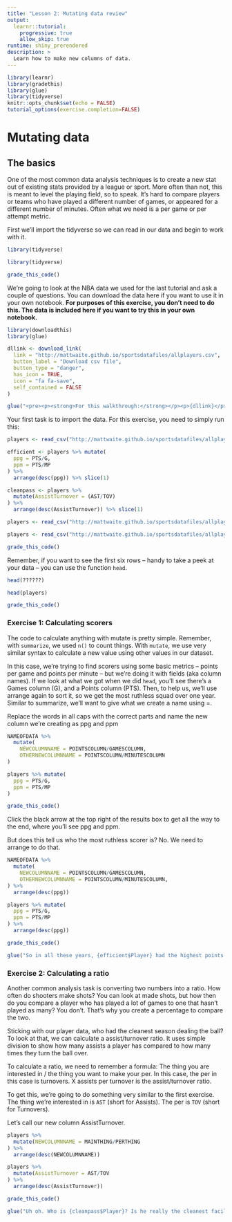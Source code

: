 ```yaml
---
title: "Lesson 2: Mutating data review"
output: 
  learnr::tutorial:
    progressive: true
    allow_skip: true
runtime: shiny_prerendered
description: >
  Learn how to make new columns of data.
---
```


```r
library(learnr)
library(gradethis)
library(glue)
library(tidyverse)
knitr::opts_chunk$set(echo = FALSE)
tutorial_options(exercise.completion=FALSE)
```

# Mutating data

## The basics

One of the most common data analysis techniques is to create a new stat out of existing stats provided by a league or sport. More often than not, this is meant to level the playing field, so to speak. It's hard to compare players or teams who have played a different number of games, or appeared for a different number of minutes. Often what we need is a per game or per attempt metric. 

First we'll import the tidyverse so we can read in our data and begin to work with it.

```r
library(tidyverse)
```
```r
library(tidyverse)
```
```r
grade_this_code()
```

We're going to look at the NBA data we used for the last tutorial and ask a couple of questions. You can download the data here if you want to use it in your own notebook. **For purposes of this exercise, you don't need to do this. The data is included here if you want to try this in your own notebook.**

```r
library(downloadthis)
library(glue)

dllink <- download_link(
  link = "http://mattwaite.github.io/sportsdatafiles/allplayers.csv",
  button_label = "Download csv file",
  button_type = "danger",
  has_icon = TRUE,
  icon = "fa fa-save",
  self_contained = FALSE
)

glue("<pre><p><strong>For this walkthrough:</strong></p><p>{dllink}</p></pre>")

```

Your first task is to import the data. For this exercise, you need to simply run this:

```r
players <- read_csv("http://mattwaite.github.io/sportsdatafiles/allplayers.csv")

efficient <- players %>% mutate(
  ppg = PTS/G,
  ppm = PTS/MP
) %>% 
  arrange(desc(ppg)) %>% slice(1)

cleanpass <- players %>%
  mutate(AssistTurnover = (AST/TOV)
) %>%
  arrange(desc(AssistTurnover)) %>% slice(1)
```
```r
players <- read_csv("http://mattwaite.github.io/sportsdatafiles/allplayers.csv")
```
```r
players <- read_csv("http://mattwaite.github.io/sportsdatafiles/allplayers.csv")
```
```r
grade_this_code()
```

Remember, if you want to see the first six rows -- handy to take a peek at your data -- you can use the function `head`.

```r
head(??????)
```
```r
head(players)
```
```r
grade_this_code()
```

### Exercise 1: Calculating scorers 

The code to calculate anything with mutate is pretty simple. Remember, with `summarize`, we used `n()` to count things. With `mutate`, we use very similar syntax to calculate a new value using other values in our dataset. 

In this case, we're trying to find scorers using some basic metrics -- points per game and points per minute -- but we're doing it with fields (aka column names). If we look at what we got when we did `head`, you'll see there's a Games column (G), and a Points column (PTS). Then, to help us, we'll use arrange again to sort it, so we get the most ruthless squad over one year. Similar to summarize, we'll want to give what we create a name using =. 

Replace the words in all caps with the correct parts and name the new column we're creating as ppg and ppm 

```r
NAMEOFDATA %>%
  mutate(
    NEWCOLUMNNAME = POINTSCOLUMN/GAMESCOLUMN,
    OTHERNEWCOLUMNNAME = POINTSCOLUMN/MINUTESCOLUMN
) 
```
```r
players %>% mutate(
  ppg = PTS/G,
  ppm = PTS/MP
) 
```
```r
grade_this_code()
```

Click the black arrow at the top right of the results box to get all the way to the end, where you'll see ppg and ppm. 

But does this tell us who the most ruthless scorer is? No. We need to arrange to do that. 

```r
NAMEOFDATA %>%
  mutate(
    NEWCOLUMNNAME = POINTSCOLUMN/GAMESCOLUMN,
    OTHERNEWCOLUMNNAME = POINTSCOLUMN/MINUTESCOLUMN,
) %>% 
  arrange(desc(ppg))
```
```r
players %>% mutate(
  ppg = PTS/G,
  ppm = PTS/MP
) %>%
  arrange(desc(ppg))
```
```r
grade_this_code()
```

```r
glue("So in all these years, {efficient$Player} had the highest points per game with {format(efficient$ppg, digits=2)} points per game in {format(efficient$Season)}. He scored {format(efficient$ppm, digits=2)} points per minute played.")
```

### Exercise 2: Calculating a ratio

Another common analysis task is converting two numbers into a ratio. How often do shooters make shots? You can look at made shots, but how then do you compare a player who has played a lot of games to one that hasn't played as many? You don't. That's why you create a percentage to compare the two. 

Sticking with our player data, who had the cleanest season dealing the ball? To look at that, we can calculate a assist/turnover ratio. It uses simple division to show how many assists a player has compared to how many times they turn the ball over.

To calculate a ratio, we need to remember a formula: The thing you are interested in / the thing you want to make your per. In this case, the per in this case is turnovers. X assists per turnover is the assist/turnover ratio. 

To get this, we're going to do something very similar to the first exercise. The thing we're interested in is `AST` (short for Assists). The per is `TOV` (short for Turnovers). 

Let's call our new column AssistTurnover.

```r
players %>%
  mutate(NEWCOLUMNNAME = MAINTHING/PERTHING
) %>%
  arrange(desc(NEWCOLUMNNAME))
```
```r
players %>%
  mutate(AssistTurnover = AST/TOV
) %>%
  arrange(desc(AssistTurnover))
```
```r
grade_this_code()
```
```r
glue("Uh oh. Who is {cleanpass$Player}? Is he really the cleanest facilitator in NBA history? Hardly. We'll deal with that next tutorial.")
```

